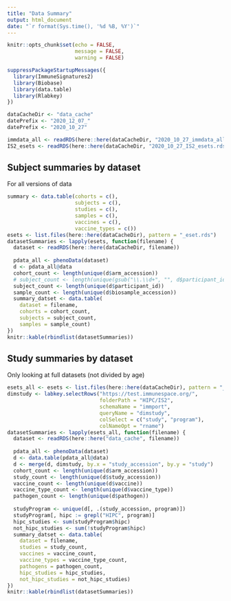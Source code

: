 ```yaml
---
title: "Data Summary"
output: html_document
date: "`r format(Sys.time(), '%d %B, %Y')`"
---
```


```r
knitr::opts_chunk$set(echo = FALSE, 
                      message = FALSE,
                      warning = FALSE)
```

```r
suppressPackageStartupMessages({
  library(ImmuneSignatures2)
  library(Biobase)
  library(data.table)
  library(Rlabkey)
})
```

```r
dataCacheDir <- "data_cache"
datePrefix <- "2020_12_07_"
datePrefix <- "2020_10_27"
```

```r

immdata_all <- readRDS(here::here(dataCacheDir, "2020_10_27_immdata_all.rds"))
IS2_esets <- readRDS(here::here(dataCacheDir, "2020_10_27_IS2_esets.rds"))
```

## Subject summaries by dataset

For all versions of data

```r
summary <- data.table(cohorts = c(),
                      subjects = c(),
                      studies = c(),
                      samples = c(),
                      vaccines = c(),
                      vaccine_types = c())
esets <- list.files(here::here(dataCacheDir), pattern = "_eset.rds")
datasetSummaries <- lapply(esets, function(filename) {
  dataset <- readRDS(here::here(dataCacheDir, filename))
  
  pdata_all <- phenoData(dataset)
  d <- pdata_all@data
  cohort_count <- length(unique(d$arm_accession))
  # subject_count <- length(unique(gsub("\\.\\d+", "", d$participant_id)))
  subject_count <- length(unique(d$participant_id))
  sample_count <- length(unique(d$biosample_accession))
  summary_datset <- data.table(
    dataset = filename,
    cohorts = cohort_count, 
    subjects = subject_count, 
    samples = sample_count)
})
knitr::kable(rbindlist(datasetSummaries))
```

## Study summaries by dataset

Only looking at full datasets (not divided by age)

```r
esets_all <- esets <- list.files(here::here(dataCacheDir), pattern = "_all_")
dimstudy <- labkey.selectRows("https://test.immunespace.org/", 
                              folderPath = "HIPC/IS2", 
                              schemaName = "immport", 
                              queryName = "dimstudy", 
                              colSelect = c("study", "program"),
                              colNameOpt = "rname")
datasetSummaries <- lapply(esets_all, function(filename) {
  dataset <- readRDS(here::here("data_cache", filename))
  
  pdata_all <- phenoData(dataset)
  d <- data.table(pdata_all@data)
  d <- merge(d, dimstudy, by.x = "study_accession", by.y = "study")
  cohort_count <- length(unique(d$arm_accession))
  study_count <- length(unique(d$study_accession))
  vaccine_count <- length(unique(d$vaccine))
  vaccine_type_count <- length(unique(d$vaccine_type))
  pathogen_count <- length(unique(d$pathogen))
  
  studyProgram <- unique(d[, .(study_accession, program)])
  studyProgram[, hipc := grepl("HIPC", program)]
  hipc_studies <- sum(studyProgram$hipc)
  not_hipc_studies <- sum(!studyProgram$hipc)
  summary_datset <- data.table(
    dataset = filename,
    studies = study_count, 
    vaccines = vaccine_count, 
    vaccine_types = vaccine_type_count,
    pathogens = pathogen_count,
    hipc_studies = hipc_studies,
    not_hipc_studies = not_hipc_studies)
})
knitr::kable(rbindlist(datasetSummaries))
```
